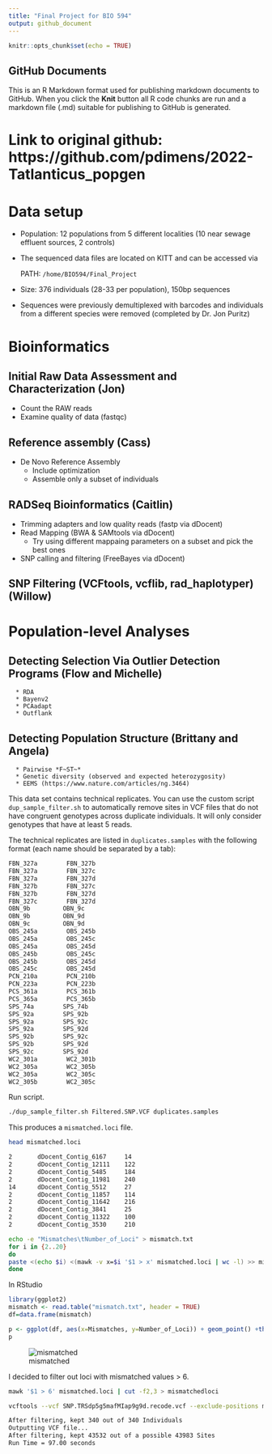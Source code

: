```yaml
---
title: "Final Project for BIO 594"
output: github_document
---
```


```r
knitr::opts_chunk$set(echo = TRUE)
```

## GitHub Documents

This is an R Markdown format used for publishing markdown documents to GitHub. When you click the **Knit** button all R code chunks are run and a markdown file (.md) suitable for publishing to GitHub is generated.

# Link to original github: https://github.com/pdimens/2022-Tatlanticus_popgen

# Data setup
* Population: 12 populations from 5 different localities (10 near sewage effluent sources, 2 controls)
* The sequenced data files are located on KITT and can be accessed via

  PATH:  `/home/BIO594/Final_Project`
* Size: 376 individuals (28-33 per population), 150bp sequences
* Sequences were previously demultiplexed with barcodes and individuals from a different species were removed (completed by Dr. Jon Puritz)

# Bioinformatics

## Initial Raw Data Assessment and Characterization (Jon)
  * Count the RAW reads
  * Examine quality of data (fastqc)

## Reference assembly (Cass)
   * De Novo Reference Assembly 
      * Include optimization
      * Assemble only a subset of individuals

## RADSeq Bioinformatics (Caitlin)
   * Trimming adapters and low quality reads (fastp via dDocent)
   * Read Mapping (BWA & SAMtools via dDocent)
      * Try using different mappaing parameters on a subset and pick the best ones
   * SNP calling and filtering (FreeBayes via dDocent)

## SNP Filtering (VCFtools, vcflib, rad_haplotyper) (Willow)

# Population-level Analyses

## Detecting Selection Via Outlier Detection Programs (Flow and Michelle)
      * RDA 
      * Bayenv2
      * PCAadapt
      * Outflank

## Detecting Population Structure (Brittany and Angela)
      * Pairwise *F~ST~*
      * Genetic diversity (observed and expected heterozygosity)
      * EEMS (https://www.nature.com/articles/ng.3464)






This data set contains technical replicates. You can use the custom script `dup_sample_filter.sh` to automatically remove sites in VCF files that do not have congruent genotypes across duplicate individuals. It will only consider genotypes that have at least 5 reads.


The technical replicates are listed in `duplicates.samples` with the following format (each name should be separated by a tab):
```bash
FBN_327a        FBN_327b
FBN_327a        FBN_327c
FBN_327a        FBN_327d
FBN_327b        FBN_327c
FBN_327b        FBN_327d
FBN_327c        FBN_327d
OBN_9b         OBN_9c
OBN_9b         OBN_9d
OBN_9c         OBN_9d
OBS_245a        OBS_245b
OBS_245a        OBS_245c
OBS_245a        OBS_245d
OBS_245b        OBS_245c
OBS_245b        OBS_245d
OBS_245c        OBS_245d
PCN_210a        PCN_210b
PCN_223a        PCN_223b
PCS_361a        PCS_361b
PCS_365a        PCS_365b
SPS_74a        SPS_74b
SPS_92a        SPS_92b
SPS_92a        SPS_92c
SPS_92a        SPS_92d
SPS_92b        SPS_92c
SPS_92b        SPS_92d
SPS_92c        SPS_92d
WC2_301a        WC2_301b
WC2_305a        WC2_305b
WC2_305a        WC2_305c
WC2_305b        WC2_305c
```  

Run script.
```bash
./dup_sample_filter.sh Filtered.SNP.VCF duplicates.samples
```
This produces a `mismatched.loci` file.
```bash
head mismatched.loci
```
```bash
2       dDocent_Contig_6167     14
2       dDocent_Contig_12111    122
2       dDocent_Contig_5485     184
2       dDocent_Contig_11981    240
14      dDocent_Contig_5512     27
2       dDocent_Contig_11857    114
2       dDocent_Contig_11642    216
2       dDocent_Contig_3841     25
2       dDocent_Contig_11322    100
2       dDocent_Contig_3530     210
```

```bash
echo -e "Mismatches\tNumber_of_Loci" > mismatch.txt
for i in {2..20}
do
paste <(echo $i) <(mawk -v x=$i '$1 > x' mismatched.loci | wc -l) >> mismatch.txt
done
```
In RStudio
```r
library(ggplot2)
mismatch <- read.table("mismatch.txt", header = TRUE)
df=data.frame(mismatch)

p <- ggplot(df, aes(x=Mismatches, y=Number_of_Loci)) + geom_point() +theme_bw() + scale_x_continuous(minor_breaks = seq(1,20,by=1))
p
```
![mismatched](https://github.com/amaeliazyck/RADseq_Uca-rapax_2016/blob/master/Output/Filtering/mismatched.png)

I decided to filter out loci with mismatched values > 6.
```bash
mawk '$1 > 6' mismatched.loci | cut -f2,3 > mismatchedloci

vcftools --vcf SNP.TRSdp5g5mafMIap9g9d.recode.vcf --exclude-positions mismatchedloci --recode --recode-INFO-all --out SNP.TRSdp5g5mafMIap9g9dMM
```
```bash
After filtering, kept 340 out of 340 Individuals
Outputting VCF file...
After filtering, kept 43532 out of a possible 43983 Sites
Run Time = 97.00 seconds
```





